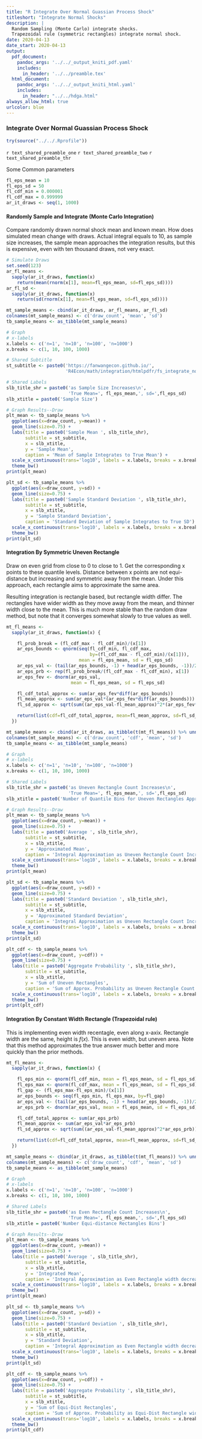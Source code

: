 ```yaml
---
title: "R Integrate Over Normal Guassian Process Shock"
titleshort: "Integrate Normal Shocks"
description: |
  Random Sampling (Monte Carlo) integrate shocks.
  Trapezoidal rule (symmetric rectangles) integrate normal shock.
date: 2020-04-13
date_start: 2020-04-13
output:
  pdf_document:
    pandoc_args: '../../_output_kniti_pdf.yaml'
    includes:
      in_header: '../../preamble.tex'
  html_document:
    pandoc_args: '../../_output_kniti_html.yaml'
    includes:
      in_header: "../../hdga.html"
always_allow_html: true
urlcolor: blue
---
```


### Integrate Over Normal Guassian Process Shock

```r
try(source("../../.Rprofile"))
```

`r text_shared_preamble_one`
`r text_shared_preamble_two`
`r text_shared_preamble_thr`


Some Common parameters

```r
fl_eps_mean = 10
fl_eps_sd = 50
fl_cdf_min = 0.000001
fl_cdf_max = 0.999999
ar_it_draws <- seq(1, 1000)
```

#### Randomly Sample and Integrate (Monte Carlo Integration)

Compare randomly drawn normal shock mean and known mean. How does simulated mean change with draws. Actual integral equals to $10$, as sample size increases, the sample mean approaches the integration results, but this is expensive, even with ten thousand draws, not very exact.

```r
# Simulate Draws
set.seed(123)
ar_fl_means <-
  sapply(ar_it_draws, function(x)
    return(mean(rnorm(x[1], mean=fl_eps_mean, sd=fl_eps_sd))))
ar_fl_sd <-
  sapply(ar_it_draws, function(x)
    return(sd(rnorm(x[1], mean=fl_eps_mean, sd=fl_eps_sd))))

mt_sample_means <- cbind(ar_it_draws, ar_fl_means, ar_fl_sd)
colnames(mt_sample_means) <- c('draw_count', 'mean', 'sd')
tb_sample_means <- as_tibble(mt_sample_means)

# Graph
# x-labels
x.labels <- c('n=1', 'n=10', 'n=100', 'n=1000')
x.breaks <- c(1, 10, 100, 1000)

# Shared Subtitle
st_subtitle <- paste0('https://fanwangecon.github.io/',
                      'R4Econ/math/integration/htmlpdfr/fs_integrate_normal.html')

# Shared Labels
slb_title_shr = paste0('as Sample Size Increases\n',
                       'True Mean=', fl_eps_mean,', sd=',fl_eps_sd)
slb_xtitle = paste0('Sample Size')

# Graph Results--Draw
plt_mean <- tb_sample_means %>%
  ggplot(aes(x=draw_count, y=mean)) +
  geom_line(size=0.75) +
  labs(title = paste0('Sample Mean ', slb_title_shr),
       subtitle = st_subtitle,
       x = slb_xtitle,
       y = 'Sample Mean',
       caption = 'Mean of Sample Integrates to True Mean') +
  scale_x_continuous(trans='log10', labels = x.labels, breaks = x.breaks) +
  theme_bw()
print(plt_mean)

plt_sd <- tb_sample_means %>%
  ggplot(aes(x=draw_count, y=sd)) +
  geom_line(size=0.75) +
  labs(title = paste0('Sample Standard Deviation ', slb_title_shr),
       subtitle = st_subtitle,
       x = slb_xtitle,
       y = 'Sample Standard Deviation',
       caption = 'Standard Deviation of Sample Integrates to True SD') +
  scale_x_continuous(trans='log10', labels = x.labels, breaks = x.breaks) +
  theme_bw()
print(plt_sd)
```

#### Integration By Symmetric Uneven Rectangle

Draw on even grid from close to 0 to close to 1. Get the corresponding x points to these quantile levels. Distance between x points are not equi-distance but increasing and symmetric away from the mean. Under this approach, each rectangle aims to approximate the same area.

Resulting integration is rectangle based, but rectangle width differ. The rectangles have wider width as they move away from the mean, and thinner width close to the mean. This is much more stable than the random draw method, but note that it converges somewhat slowly to true values as well.

```r
mt_fl_means <-
  sapply(ar_it_draws, function(x) {

    fl_prob_break = (fl_cdf_max - fl_cdf_min)/(x[1])
    ar_eps_bounds <- qnorm(seq(fl_cdf_min, fl_cdf_max,
                               by=(fl_cdf_max - fl_cdf_min)/(x[1])),
                           mean = fl_eps_mean, sd = fl_eps_sd)
    ar_eps_val <- (tail(ar_eps_bounds, -1) + head(ar_eps_bounds, -1))/2
    ar_eps_prb <- rep(fl_prob_break/(fl_cdf_max - fl_cdf_min), x[1])
    ar_eps_fev <- dnorm(ar_eps_val,
                        mean = fl_eps_mean, sd = fl_eps_sd)

    fl_cdf_total_approx <- sum(ar_eps_fev*diff(ar_eps_bounds))
    fl_mean_approx <- sum(ar_eps_val*(ar_eps_fev*diff(ar_eps_bounds)))
    fl_sd_approx <- sqrt(sum((ar_eps_val-fl_mean_approx)^2*(ar_eps_fev*diff(ar_eps_bounds))))

    return(list(cdf=fl_cdf_total_approx, mean=fl_mean_approx, sd=fl_sd_approx))
  })

mt_sample_means <- cbind(ar_it_draws, as_tibble(t(mt_fl_means)) %>% unnest())
colnames(mt_sample_means) <- c('draw_count', 'cdf', 'mean', 'sd')
tb_sample_means <- as_tibble(mt_sample_means)

# Graph
# x-labels
x.labels <- c('n=1', 'n=10', 'n=100', 'n=1000')
x.breaks <- c(1, 10, 100, 1000)

# Shared Labels
slb_title_shr = paste0('as Uneven Rectangle Count Increases\n',
                       'True Mean=', fl_eps_mean,', sd=',fl_eps_sd)
slb_xtitle = paste0('Number of Quantile Bins for Uneven Rectangles Approximation')

# Graph Results--Draw
plt_mean <- tb_sample_means %>%
  ggplot(aes(x=draw_count, y=mean)) +
  geom_line(size=0.75) +
  labs(title = paste0('Average ', slb_title_shr),
       subtitle = st_subtitle,
       x = slb_xtitle,
       y = 'Approximated Mean',
       caption = 'Integral Approximation as Uneven Rectangle Count Increases') +
  scale_x_continuous(trans='log10', labels = x.labels, breaks = x.breaks) +
  theme_bw()
print(plt_mean)

plt_sd <- tb_sample_means %>%
  ggplot(aes(x=draw_count, y=sd)) +
  geom_line(size=0.75) +
  labs(title = paste0('Standard Deviation ', slb_title_shr),
       subtitle = st_subtitle,
       x = slb_xtitle,
       y = 'Approximated Standard Deviation',
       caption = 'Integral Approximation as Uneven Rectangle Count Increases') +
  scale_x_continuous(trans='log10', labels = x.labels, breaks = x.breaks) +
  theme_bw()
print(plt_sd)

plt_cdf <- tb_sample_means %>%
  ggplot(aes(x=draw_count, y=cdf)) +
  geom_line(size=0.75) +
  labs(title = paste0('Aggregate Probability ', slb_title_shr),
       subtitle = st_subtitle,
       x = slb_xtitle,
       y = 'Sum of Uneven Rectangles',
       caption = 'Sum of Approx. Probability as Uneven Rectangle Count Increases') +
  scale_x_continuous(trans='log10', labels = x.labels, breaks = x.breaks) +
  theme_bw()
print(plt_cdf)
```

#### Integration By Constant Width Rectangle (Trapezoidal rule)

This is implementing even width recentagle, even along x-axix. Rectangle width are the same, height is $f(x)$. This is even width, but uneven area. Note that this method approximates the true answer much better and more quickly than the prior methods.

```r
mt_fl_means <-
  sapply(ar_it_draws, function(x) {

    fl_eps_min <- qnorm(fl_cdf_min, mean = fl_eps_mean, sd = fl_eps_sd)
    fl_eps_max <- qnorm(fl_cdf_max, mean = fl_eps_mean, sd = fl_eps_sd)
    fl_gap <- (fl_eps_max-fl_eps_min)/(x[1])
    ar_eps_bounds <- seq(fl_eps_min, fl_eps_max, by=fl_gap)
    ar_eps_val <- (tail(ar_eps_bounds, -1) + head(ar_eps_bounds, -1))/2
    ar_eps_prb <- dnorm(ar_eps_val, mean = fl_eps_mean, sd = fl_eps_sd)*fl_gap

    fl_cdf_total_approx <- sum(ar_eps_prb)
    fl_mean_approx <- sum(ar_eps_val*ar_eps_prb)
    fl_sd_approx <- sqrt(sum((ar_eps_val-fl_mean_approx)^2*ar_eps_prb))

    return(list(cdf=fl_cdf_total_approx, mean=fl_mean_approx, sd=fl_sd_approx))
  })

mt_sample_means <- cbind(ar_it_draws, as_tibble(t(mt_fl_means)) %>% unnest())
colnames(mt_sample_means) <- c('draw_count', 'cdf', 'mean', 'sd')
tb_sample_means <- as_tibble(mt_sample_means)

# Graph
# x-labels
x.labels <- c('n=1', 'n=10', 'n=100', 'n=1000')
x.breaks <- c(1, 10, 100, 1000)

# Shared Labels
slb_title_shr = paste0('as Even Rectangle Count Increases\n',
                       'True Mean=', fl_eps_mean,', sd=',fl_eps_sd)
slb_xtitle = paste0('Number Equi-distance Rectangles Bins')

# Graph Results--Draw
plt_mean <- tb_sample_means %>%
  ggplot(aes(x=draw_count, y=mean)) +
  geom_line(size=0.75) +
  labs(title = paste0('Average ', slb_title_shr),
       subtitle = st_subtitle,
       x = slb_xtitle,
       y = 'Integrated Mean',
       caption = 'Integral Approximation as Even Rectangle width decreases') +
  scale_x_continuous(trans='log10', labels = x.labels, breaks = x.breaks) +
  theme_bw()
print(plt_mean)

plt_sd <- tb_sample_means %>%
  ggplot(aes(x=draw_count, y=sd)) +
  geom_line(size=0.75) +
  labs(title = paste0('Standard Deviation ', slb_title_shr),
       subtitle = st_subtitle,
       x = slb_xtitle,
       y = 'Standard Deviation',
       caption = 'Integral Approximation as Even Rectangle width decreases') +
  scale_x_continuous(trans='log10', labels = x.labels, breaks = x.breaks) +
  theme_bw()
print(plt_sd)

plt_cdf <- tb_sample_means %>%
  ggplot(aes(x=draw_count, y=cdf)) +
  geom_line(size=0.75) +
  labs(title = paste0('Aggregate Probability ', slb_title_shr),
       subtitle = st_subtitle,
       x = slb_xtitle,
       y = 'Sum of Equi-Dist Rectangles',
       caption = 'Sum of Approx. Probability as Equi-Dist Rectangle width decreases') +
  scale_x_continuous(trans='log10', labels = x.labels, breaks = x.breaks) +
  theme_bw()
print(plt_cdf)
```
